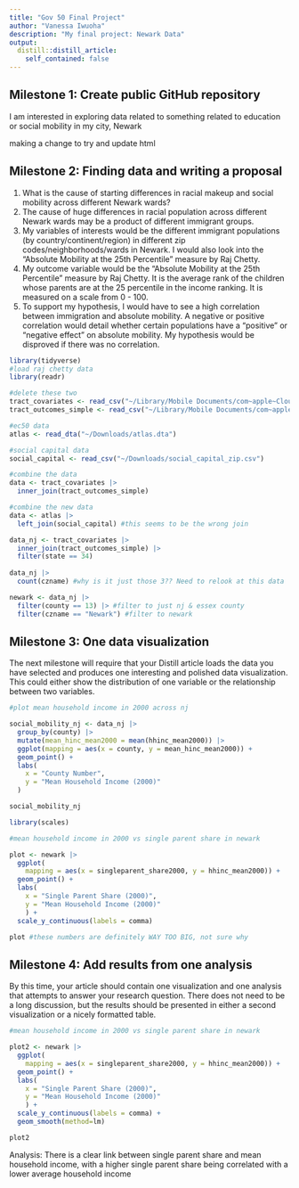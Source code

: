 ```yaml
---
title: "Gov 50 Final Project"
author: "Vanessa Iwuoha"
description: "My final project: Newark Data"
output:
  distill::distill_article:
    self_contained: false
---
```




## Milestone 1: Create public GitHub repository

I am interested in exploring data related to something related to education or social mobility in my city, Newark

making a change to try and update html

## Milestone 2: Finding data and writing a proposal 

1. What is the cause of starting differences in racial makeup and social mobility across different Newark wards?
2. The cause of huge differences in racial population across different Newark wards may be a product of different immigrant groups.
3. My variables of interests would be the different immigrant populations (by country/continent/region) in different zip codes/neighborhoods/wards in Newark. I would also look into the “Absolute Mobility at the 25th Percentile” measure by Raj Chetty.
4. My outcome variable would be the “Absolute Mobility at the 25th Percentile” measure by Raj Chetty. It is the average rank of the children whose parents are at the 25 percentile in the income ranking. It is measured on a scale from 0 - 100.
5. To support my hypothesis, I would have to see a high correlation between immigration and absolute mobility. A negative or positive correlation would detail whether certain populations have a “positive” or “negative effect” on absolute mobility. My hypothesis would be disproved if there was no correlation.



```r
library(tidyverse)
#load raj chetty data 
library(readr)

#delete these two
tract_covariates <- read_csv("~/Library/Mobile Documents/com~apple~CloudDocs/Downloads/tract_covariates.csv")
tract_outcomes_simple <- read_csv("~/Library/Mobile Documents/com~apple~CloudDocs/Downloads/tract_outcomes_simple.csv")

#ec50 data 
atlas <- read_dta("~/Downloads/atlas.dta")

#social capital data 
social_capital <- read_csv("~/Downloads/social_capital_zip.csv")

```

```r
#combine the data 
data <- tract_covariates |>
  inner_join(tract_outcomes_simple) 

#combine the new data 
data <- atlas |>
  left_join(social_capital) #this seems to be the wrong join
```

```r
data_nj <- tract_covariates |>
  inner_join(tract_outcomes_simple) |>
  filter(state == 34) 
  
data_nj |>
  count(czname) #why is it just those 3?? Need to relook at this data 


```


```r
newark <- data_nj |>
  filter(county == 13) |> #filter to just nj & essex county
  filter(czname == "Newark") #filter to newark
```


## Milestone 3: One data visualization

The next milestone will require that your Distill article loads the data you have selected and produces one interesting and polished data visualization. This could either show the distribution of one variable or the relationship between two variables.

```r
#plot mean household income in 2000 across nj

social_mobility_nj <- data_nj |>
  group_by(county) |>
  mutate(mean_hinc_mean2000 = mean(hhinc_mean2000)) |>
  ggplot(mapping = aes(x = county, y = mean_hinc_mean2000)) +
  geom_point() +
  labs(
    x = "County Number",
    y = "Mean Household Income (2000)"
  )

social_mobility_nj
```

```r

library(scales)

#mean household income in 2000 vs single parent share in newark

plot <- newark |>
  ggplot(
    mapping = aes(x = singleparent_share2000, y = hhinc_mean2000)) +
  geom_point() +
  labs(
    x = "Single Parent Share (2000)",
    y = "Mean Household Income (2000)"
    ) +
  scale_y_continuous(labels = comma)

plot #these numbers are definitely WAY TOO BIG, not sure why
```


## Milestone 4: Add results from one analysis 

By this time, your article should contain one visualization and one analysis that attempts to answer your research question. There does not need to be a long discussion, but the results should be presented in either a second visualization or a nicely formatted table.


```r
#mean household income in 2000 vs single parent share in newark

plot2 <- newark |>
  ggplot(
    mapping = aes(x = singleparent_share2000, y = hhinc_mean2000)) +
  geom_point() +
  labs(
    x = "Single Parent Share (2000)",
    y = "Mean Household Income (2000)"
    ) +
  scale_y_continuous(labels = comma) +
  geom_smooth(method=lm) 

plot2
```

Analysis: There is a clear link between single parent share and mean household income, with a higher single parent share being correlated with a lower average household income

